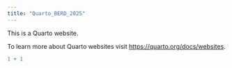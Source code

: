```yaml
---
title: "Quarto_BERD_2025"
---
```


This is a Quarto website.

To learn more about Quarto websites visit <https://quarto.org/docs/websites>.

```r
1 + 1
```
